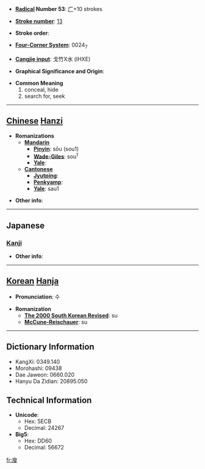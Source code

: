 * '''[[Wiktionary:Chinese radical index| Radical]] Number 53''': [[Wiktionary:Chinese radical index 广|广]]+10 strokes

* '''[[Wiktionary:Chinese total strokes index|Stroke number]]''': [[Wiktionary:Chinese total strokes index 13|13]]

* '''Stroke order''': 

* '''[[Wiktionary:Chinese four corner index|Four-Corner System]]''': 0024<sub>7</sub>

* '''[[Wiktionary:Chinese Cangjie index|Cangjie input]]''': 戈竹X水 (IHXE)

* '''Graphical Significance and Origin''': 

* '''Common Meaning'''
*#conceal, hide
*# search for, seek


----

== [[Chinese]] [[Hanzi]] ==

* '''Romanizations'''
** '''[[Mandarin]]'''
*** '''[[Pinyin]]''': sōu (sou1)
*** '''[[Wade-Giles]]''': sou<sup>1</sup>
*** '''[[Yale]]''': 
** '''[[Cantonese]]'''
*** '''[[Jyutping]]''':
*** '''[[Penkyamp]]''': 
*** '''[[Yale]]''': sau1

* '''Other info''': 

----

==Japanese==
===[[Kanji]]===
{{kanji|on readings=[[しゅう]] (shū), [[しゅ]] (shu), [[そう]] (sō), [[す]] (su)
|kun readings=[[かくす]] (kakusu)
}}

* '''Other info''':  

----

== [[Korean]] [[Hanja]] ==

* '''Pronunciation''': 수

* '''Romanization'''
** '''[[The 2000 South Korean Revised Romanization|The 2000 South Korean Revised]]''': su
** '''[[McCune-Reischauer]]''': su

----

== Dictionary Information ==

* KangXi: 0349.140
* Morohashi: 09438
* Dae Jaweon: 0660.020
* Hanyu Da Zidian: 20895.050

== Technical Information ==

* '''Unicode''':
** Hex: 5ECB
** Decimal: 24267
* '''Big5''':
** Hex: DD60
** Decimal: 56672

[[fr:廋]]